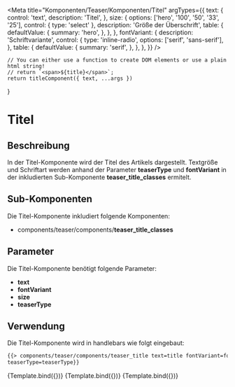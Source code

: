 

<Meta
    title="Komponenten/Teaser/Komponenten/Titel"
    argTypes={{
        text: {
            control: 'text',
            description: 'Titel',
        },
        size: {
            options: ['hero', '100', '50', '33', '25'],
            control: { type: 'select' },
            description: 'Größe der Überschrift',
            table: {
                defaultValue: {
                    summary: 'hero',
                },
            },
        },
        fontVariant: {
            description: 'Schriftvariante',
            control: {
                type: 'inline-radio',
                options: ['serif', 'sans-serif'],
            },
            table: {
                defaultValue: {
                    summary: 'serif',
                },
            },
        },
    }}
/>

    // You can either use a function to create DOM elements or use a plain html string!
    // return `<span>${title}</span>`;
    return titleComponent({ text, ...args })
}

# Titel

## Beschreibung

In der Titel-Komponente wird der Titel des Artikels dargestellt. Textgröße und Schriftart werden
anhand der Parameter <b>teaserType</b> und <b>fontVariant</b> in der inkludierten Sub-Komponente <b>teaser_title_classes</b> ermitelt.

## Sub-Komponenten

Die Titel-Komponente inkludiert folgende Komponenten:

<ul>
    <li>
        components/teaser/components/<b>teaser_title_classes</b>
    </li>
</ul>

## Parameter

Die Titel-Komponente benötigt folgende Parameter:

<ul>
    <li>
        <b>text</b>
    </li>
    <li>
        <b>fontVariant</b>
    </li>
    <li>
        <b>size</b>
    </li>
    <li>
        <b>teaserType</b>
    </li>
</ul>

## Verwendung

Die Titel-Komponente wird in handlebars wie folgt eingebaut:

```html
{{> components/teaser/components/teaser_title text=title fontVariant=fontVariant size=size
teaserType=teaserType}}
```

<Preview withToolbar>
    <Story
        name="Titel Serif - Hero"
        args={{
            text: 'Dies ist der Titel eines 100%-Teasers',
            size: 'hero',
            fontVariant: 'serif',
            teaserType: 'standard-ds',
        }}
    >
        {Template.bind({})}
    </Story>
    <Story
        name="Titel Serif - normal"
        args={{
            text: 'Dies ist der Titel eines 66%-, 50%- oder 33%-Teasers',
            size: '33',
            fontVariant: 'serif',
            teaserType: 'standard-ds',
        }}
    >
        {Template.bind({})}
    </Story>
    <Story
        name="Titel Serif - small"
        args={{
            text: 'Dies ist der Titel eines 25%-Teasers',
            size: '25',
            fontVariant: 'serif',
            teaserType: 'standard-ds',
        }}
    >
        {Template.bind({})}
    </Story>
</Preview>

<ArgsTable story="Titel Serif - Hero" />

